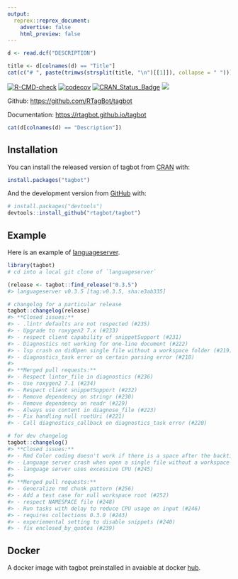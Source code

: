 ```yaml
---
output:
  reprex::reprex_document:
    advertise: false
    html_preview: false
---
```


<!-- README.md is generated from README.Rmd. Please edit that file -->

```r
d <- read.dcf("DESCRIPTION")
```

```r
title <- d[colnames(d) == "Title"]
cat(c("# ", paste(trimws(strsplit(title, "\n")[[1]]), collapse = " ")))
```

<!-- badges: start -->
[![R-CMD-check](https://github.com/rtagbot/tagbot/workflows/R-CMD-check/badge.svg)](https://github.com/rtagbot/tagbot/actions)
[![codecov](https://codecov.io/gh/rtagbot/tagbot/branch/master/graph/badge.svg)](https://codecov.io/gh/rtagbot/tagbot)
[![CRAN\_Status\_Badge](https://www.r-pkg.org/badges/version/tagbot)](https://cran.r-project.org/package=tagbot)
[![](https://cranlogs.r-pkg.org/badges/grand-total/tagbot)](https://cran.r-project.org/package=tagbot)
<!-- badges: end -->

Github: [https://github.com/RTagBot/tagbot](https://github.com/RTagBot/tagbot)

Documentation: [https://rtagbot.github.io/tagbot](https://rtagbot.github.io/tagbot)

```r
cat(d[colnames(d) == "Description"])
```

## Installation

You can install the released version of tagbot from [CRAN](https://CRAN.R-project.org) with:

``` r
install.packages("tagbot")
```

And the development version from [GitHub](https://github.com/) with:

``` r
# install.packages("devtools")
devtools::install_github("rtagbot/tagbot")
```
## Example

Here is an example of [languageserver](https://github.com/REditorSupport/languageserver).

```r
library(tagbot)
# cd into a local git clone of `languageserver`

(release <- tagbot::find_release("0.3.5")
#> languageserver v0.3.5 [tag:v0.3.5, sha:e3ab335]

# changelog for a particular release
tagbot::changelog(release)
#> **Closed issues:**
#> - .lintr defaults are not respected (#235)
#> - Upgrade to roxygen2 7.x (#233)
#> - respect client capability of snippetSupport (#231)
#> - Diagnostics not working for one-line document (#222)
#> - lsp crash on didOpen single file without a workspace folder (#219)
#> - diagnostics_task error on certain parsing error (#218)
#>
#> **Merged pull requests:**
#> - Respect linter_file in diagnostics (#236)
#> - Use roxygen2 7.1 (#234)
#> - Respect client snippetSupport (#232)
#> - Remove dependency on stringr (#230)
#> - Remove dependency on readr (#229)
#> - Always use content in diagnose_file (#223)
#> - Fix handling null rootUri (#221)
#> - Call diagnostics_callback on diagnostics_task error (#220)

# for dev changelog
tagbot::changelog()
#> **Closed issues:**
#> - Rmd Color coding doesn't work if there is a space after the backticks and the bracket (#255)
#> - Language server crash when open a single file without a workspace folder (#249)
#> - language server uses excessive CPU (#245)
#>
#> **Merged pull requests:**
#> - Generalize rmd chunk pattern (#256)
#> - Add a test case for null workspace root (#252)
#> - respect NAMESPACE file (#248)
#> - Run tasks with delay to reduce CPU usage on input (#246)
#> - requires collections 0.3.0 (#243)
#> - experiemental setting to disable snippets (#240)
#> - fix enclosed_by_quotes (#239)
```

## Docker

A docker image with tagbot preinstalled in avaiable at docker [hub](https://hub.docker.com/r/rtagbot/tagbot).
